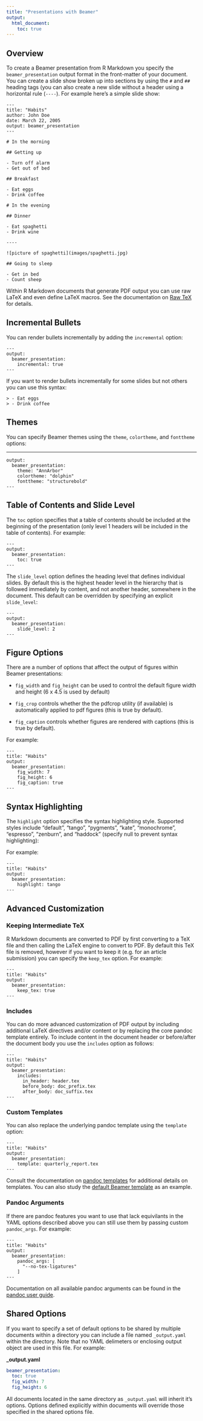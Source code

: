 ```yaml
---
title: "Presentations with Beamer"
output:
  html_document:
    toc: true
---
```


## Overview

To create a Beamer presentation from R Markdown you specify the `beamer_presentation` output format in the front-matter of your document. You can create a slide show broken up into sections by using the `#` and `##` heading tags (you can also create a new slide without a header using a horizontal rule (`----`). For example here's a simple
slide show:

    ---
    title: "Habits"
    author: John Doe
    date: March 22, 2005
    output: beamer_presentation
    ---

    # In the morning

    ## Getting up

    - Turn off alarm
    - Get out of bed

    ## Breakfast

    - Eat eggs
    - Drink coffee

    # In the evening

    ## Dinner

    - Eat spaghetti
    - Drink wine

    ----

    ![picture of spaghetti](images/spaghetti.jpg)

    ## Going to sleep

    - Get in bed
    - Count sheep

Within R Markdown documents that generate PDF output you can use raw LaTeX and even define LaTeX macros. See the documentation on [Raw TeX](authoring_pandoc_markdown.html#raw-tex) for details.

## Incremental Bullets

You can render bullets incrementally by adding the `incremental` option:

    ---
    output:
      beamer_presentation:
        incremental: true
    ---

If you want to render bullets incrementally for some slides but not
others you can use this syntax:

    > - Eat eggs
    > - Drink coffee

## Themes

You can specify Beamer themes using the `theme`, `colortheme`, and `fonttheme` options:

   ---
    output:
      beamer_presentation:
        theme: "AnnArbor"
        colortheme: "dolphin"
        fonttheme: "structurebold"
    ---

## Table of Contents and Slide Level

The `toc` option specifies that a table of contents should be included at the beginning of the presentation (only level 1 headers will be included in the table of contents). For example:

    ---
    output:
      beamer_presentation:
        toc: true
    ---

The `slide_level` option defines the heading level that defines individual slides.  By default this is the highest header level in the hierarchy that is followed immediately by content, and not another header, somewhere in the document. This default can be overridden by specifying an explicit `slide_level`:

    ---
    output:
      beamer_presentation:
        slide_level: 2
    ---

## Figure Options

There are a number of options that affect the output of figures within Beamer presentations:

* `fig_width` and `fig_height` can be used to control the default figure width and height (6 x 4.5 is used by default)

* `fig_crop` controls whether the the pdfcrop utility (if available) is automatically applied to pdf figures (this is true by default).

* `fig_caption` controls whether figures are rendered with captions (this is true by default).

For example:

    ---
    title: "Habits"
    output:
      beamer_presentation:
        fig_width: 7
        fig_height: 6
        fig_caption: true
    ---

## Syntax Highlighting

The `highlight` option specifies the syntax highlighting style. Supported styles include "default", "tango", "pygments", "kate", "monochrome", "espresso", "zenburn", and "haddock" (specify null to prevent syntax highlighting):

For example:

    ---
    title: "Habits"
    output:
      beamer_presentation:
        highlight: tango
    ---


## Advanced Customization

### Keeping Intermediate TeX

R Markdown documents are converted to PDF by first converting to a TeX file and then calling the LaTeX engine to convert to PDF. By default this TeX file is removed, however if you want to keep it (e.g. for an article submission) you can specify the `keep_tex` option. For example:

    ---
    title: "Habits"
    output:
      beamer_presentation:
        keep_tex: true
    ---

### Includes

You can do more advanced customization of PDF output by including additional LaTeX directives and/or content or by replacing the core pandoc template entirely. To include content in the document header or before/after the document body you use the `includes` option as follows:

    ---
    title: "Habits"
    output:
      beamer_presentation:
        includes:
          in_header: header.tex
          before_body: doc_prefix.tex
          after_body: doc_suffix.tex
    ---

### Custom Templates

You can also replace the underlying pandoc template using the `template` option:

    ---
    title: "Habits"
    output:
      beamer_presentation:
        template: quarterly_report.tex
    ---

Consult the documentation on [pandoc templates](http://johnmacfarlane.net/pandoc/demo/example9/templates.html) for additional details on templates. You can also study the [default Beamer template](https://github.com/jgm/pandoc-templates/blob/master/default.beamer) as an example.

### Pandoc Arguments

If there are pandoc features you want to use that lack equivilants in the YAML options described above you can still use them by passing custom `pandoc_args`. For example:

    ---
    title: "Habits"
    output:
      beamer_presentation:
        pandoc_args: [
          "--no-tex-ligatures"
        ]
    ---

Documentation on all available pandoc arguments can be found in the [pandoc user guide](http://johnmacfarlane.net/pandoc/README.html#options).

## Shared Options

If you want to specify a set of default options to be shared by multiple documents within a directory you can include a file named `_output.yaml` within the directory. Note that no YAML delimeters or enclosing output object are used in this file. For example:

**\_output.yaml**

```yaml
beamer_presentation:
  toc: true
  fig_width: 7
  fig_height: 6
```

All documents located in the same directory as `_output.yaml` will inherit it's options. Options defined explicitly within documents will override those specified in the shared options file.




